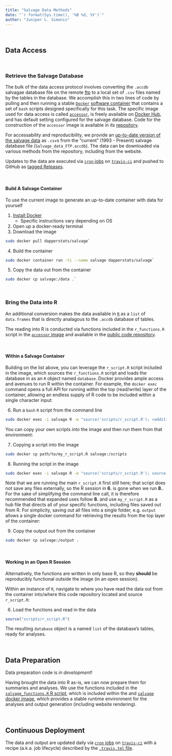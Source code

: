```yaml
---
title: "Salvage Data Methods"
date: "`r format(Sys.time(), '%B %d, %Y')`"
author: "Juniper L. Simonis"
---
```


<br>

## Data Access


<br>

### Retrieve the Salvage Database

The bulk of the data access protocol involves converting the `.accdb` salvagae database file on the remote [ftp](ftp://ftp.dfg.ca.gov/salvage/) to a local set of `.csv` files named by the tables in the database. 
We accomplish this in two lines of code by pulling and then running a stable [`Docker`](https://www.docker.com) [software container](https://www.docker.com/resources/what-container) that contains a set of `bash` scripts designed specifically for this task.
The specific image used for data access is called [`accessor`](https://hub.docker.com/r/dapperstats/accessor), is freely available on [Docker Hub](https://hub.docker.com/), and has default setting configured for the salvage database.
Code for the construction of the `accessor` image is available in its [repository](https://www.github.com/dapperstats/accessor).

For accessability and reproducibility, we provide an [up-to-date version of the salvage data](https://github.com/dapperstats/salvage/blob/master/data) as `.csv`s from the "current" (1993 - Present) salvage database file (`Salvage_data_FTP.accdb`).
The data can be downloaded via various methods from the repository, including from the website.

Updates to the data are executed via [`cron` jobs](https://docs.travis-ci.com/user/cron-jobs/) on [`travis-ci`](https://travis-ci.org/dapperstats/salvage) and pushed to GitHub as [tagged Releases](https://github.com/dapperstats/salvage/releases).

<br> 

#### Build A Salvage Container

To use the current image to generate an up-to-date container with data for yourself

1. [Install Docker](https://docs.docker.com/get-docker/)
   * Specific instructions vary depending on OS
2. Open up a docker-ready terminal
3. Download the image
```bash
sudo docker pull dapperstats/salvage`
```
4. Build the container
```bash
sudo docker container run -ti --name salvage dapperstats/salvage`
```
5. Copy the data out from the container 
```bash
sudo docker cp salvage:/data .`
```

<br>

### Bring the Data into R 

An additional conversion makes the data available in [`R`](https://www.r-project.org/) as a `list` of `data.frames` that is directly analagous to the `.accdb` database of tables.

The reading into R is conducted via functions included in the `r_functions.R` script in the [`accessor` image](https://hub.docker.com/r/dapperstats/accessor) and available in the [public code repository](https://github.com/dapperstats/accessor/tree/master/scripts).

<br>

#### Within a Salvage Container

Building on the list above, you can leverage the `r_script.R` script included in the image, which sources the `r_functions.R` script and loads the database in as an `R` object named `database`. 
Docker provides ample access and avenues to run R within the container.
For example, the `docker exec` command opens a full API for running within the top (read/write) layer of the container, allowing an endless supply of R code to be included within a single character input:

6. Run a `bash` `R` script from the command line 
```bash
sudo docker exec -i salvage R -e "source('scripts/r_script.R'); <additional R code>"
```

You can copy your own scripts *into* the image and then run them from that environment:

7. Copying a script into the image
```bash
sudo docker cp path/to/my_r_script.R salvage:/scripts
```
8. Running the script in the image
```bash
sudo docker exec -i salvage R -e "source('scripts/r_script.R'); source('scripts/my_r_script.R')"
```

Note that we are running the main `r_script.R` first still here; that script does not save any files externally, so the R session in **6.** is gone when we run **8.**. 
For the sake of simplifying the command line call, it is therefore recommended that expanded uses follow **8.** and use `my_r_script.R` as a hub file that directs all of your specific functions, including files saved out from R.
For simplicity, saving out all files into a single folder, e.g. `output` allows a single docker command for retrieving the results from the top layer of the container:

9. Copy the output out from the container 
```bash
sudo docker cp salvage:/output .
```

<br>

#### Working in an Open R Session

Alternatively, the functions are written in only base R, so they **should** be reproducibly functional outside the image (in an open session).

Within an instance of `R`, navigate to where you have read the data out from the container into/where this code repository located and source `r_script.R`:

6. Load the functions and read in the data
```R
source("scripts/r_script.R")
```

The resulting `database` object is a named `list` of the database's tables, ready for analyses.

<br>

## Data Preparation

Data preparation code is *in development*!

Having brought the data into R as-is, we can now prepare them for summaries and analyses.
We use the functions included in the [`salvage_functions.R` R script](https://github.com/dapperstats/salvage/blob/master/scripts/salvage_functions.R), which is included within the and [`salvage` docker image](https://hub.docker.com/r/dapperstats/salvage), which provides a stable runtime environment for the analyses and output generation (including website rendering).

<br>

## Continuous Deployment

The data and output are updated daily via [`cron` jobs](https://docs.travis-ci.com/user/cron-jobs/) on [`travis-ci`](https://travis-ci.org/dapperstats/salvage) with a recipe (a.k.a. job lifecycle) described by the [`.travis.tml` file](https://github.com/dapperstats/salvage/blob/master/.travis.yml).


<br>
<br>